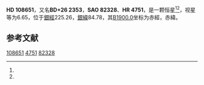 {{Starbox begin
| name = HD 108651
}}
{{Starbox observe
| epoch = [[J2000.0|J2000.0]]
| constell = {{星座名待查}}<ref name=SIMBAD>{{cite web
 | url=http://simbad.u-strasbg.fr/simbad/sim-id?Ident=HR+4751
 | title =Pulsating variable Star
 | publisher=Centre de Données astronomiques de Strasbourg
 | work=SIMBAD
 | accessdate=2012-07-13}}</ref><ref name=DATA>{{cite web
 | url=http://vizier.u-strasbg.fr/viz-bin/VizieR-5?-out.add=.&-source=5050&-corr=PK=HR&-out.max=9999&HR=4751
 | title=VizieR Detailed Page
 | accessdate=2012-07-13
 | archive-date=2016-03-05
 | archive-url=https://web.archive.org/web/20160305003711/http://vizier.u-strasbg.fr/viz-bin/VizieR-5?-out.add=.&-source=5050&-corr=PK=HR&-out.max=9999&HR=4751
 | dead-url=no
 }}</ref>
| 星官 = 
| ra = {{RA|12|28|44.6}}<ref name=SIMBAD /><ref name=DATA />
| dec = {{DEC|+25|53|57}}<ref name=SIMBAD /><ref name=DATA />
| appmag_v = 6.65<ref name=SIMBAD /><ref name=DATA />
}}
{{Starbox character
| class = Am(A2/A9V/F0)<ref name=SIMBAD /><ref name=DATA />
| b-v = 0.22<ref name=SIMBAD /><ref name=DATA />
| u-b = 0.08<ref name=SIMBAD /><ref name=DATA />
| r-i = 0.08<ref name=SIMBAD /><ref name=DATA />
| variable = 
}}
{{Starbox astrometry
| radial_v = 0.08
| prop_mo_ra = -2
| parallax = 
| p_error = 
}}
{{Starbox catalog
| names =BD+26 2353，[[SAO星表|SAO]] 82328，[[HD星表|HD]] 108651，[[HR星表|HR]] 4751}}
{{Starbox reference |Simbad=HR+4751}}
{{Starbox end}}

'''HD 108651'''，又名'''BD+26 2353'''，'''SAO 82328'''、'''HR 4751'''，是一颗恒星<ref name=SIMBAD /><ref name=DATA />，视星等为6.65，位于[[銀道座標系|銀經]]225.26，[[銀道座標系|銀緯]]84.78，其[[B1900.0|B1900.0]]坐标为赤經{{RA|12|23|44.8}}，赤緯{{DEC|+26|84.78|11}}。

== 参考文献 ==
{{reflist}}

{{star-stub}}

[[Category:HD和HDE天體|108651]]
[[Category:HR天體|4751]]
[[Category:SAO天體|82328]]